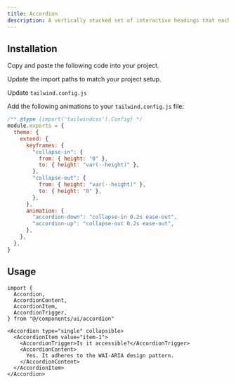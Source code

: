 ```yaml
---
title: Accordion
description: A vertically stacked set of interactive headings that each reveal a section of content.
---
```


<ComponentPreview name="accordion" />

## Installation

<ComponentInstall>

<Fragment slot="manual">

<Steps>

<Step>Copy and paste the following code into your project.</Step>

<ComponentSource path="registry/default/ui/accordion.tsx" />

<Step>Update the import paths to match your project setup.</Step>

<Step>Update `tailwind.config.js`</Step>

Add the following animations to your `tailwind.config.js` file:

```js title="tailwind.config.js" {5-18}
/** @type {import('tailwindcss').Config} */
module.exports = {
  theme: {
    extend: {
      keyframes: {
        "collapse-in": {
          from: { height: "0" },
          to: { height: "var(--height)" },
        },
        "collapse-out": {
          from: { height: "var(--height)" },
          to: { height: "0" },
        },
      },
      animation: {
        "accordion-down": "collapse-in 0.2s ease-out",
        "accordion-up": "collapse-out 0.2s ease-out",
      },
    },
  },
}
```

</Steps>

</Fragment>

</ComponentInstall>

## Usage

```tsx
import {
  Accordion,
  AccordionContent,
  AccordionItem,
  AccordionTrigger,
} from "@/components/ui/accordion"
```

```tsx
<Accordion type="single" collapsible>
  <AccordionItem value="item-1">
    <AccordionTrigger>Is it accessible?</AccordionTrigger>
    <AccordionContent>
      Yes. It adheres to the WAI-ARIA design pattern.
    </AccordionContent>
  </AccordionItem>
</Accordion>
```

